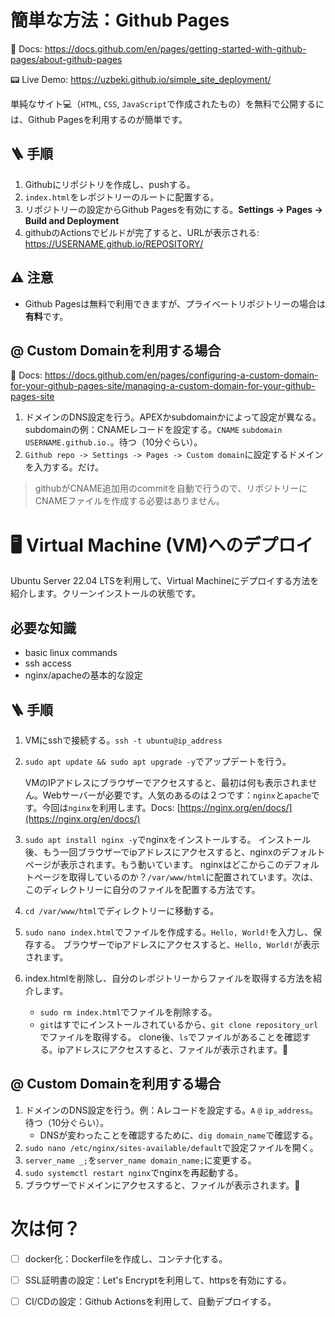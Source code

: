 # 簡単な方法：Github Pages 
📖 Docs: https://docs.github.com/en/pages/getting-started-with-github-pages/about-github-pages

📟 Live Demo: https://uzbeki.github.io/simple_site_deployment/

単純なサイト💻（`HTML`, `CSS`, `JavaScript`で作成されたもの）を無料で公開するには、Github Pagesを利用するのが簡単です。

## 🪜 手順
1. Githubにリポジトリを作成し、pushする。
2. `index.html`をレポジトリーのルートに配置する。
3. リポジトリーの設定からGithub Pagesを有効にする。**Settings -> Pages -> Build and Deployment**
4. githubのActionsでビルドが完了すると、URLが表示される: https://USERNAME.github.io/REPOSITORY/

## ⚠️ 注意
- Github Pagesは無料で利用できますが、プライベートリポジトリーの場合は**有料**です。

## @ Custom Domainを利用する場合
📖 Docs: https://docs.github.com/en/pages/configuring-a-custom-domain-for-your-github-pages-site/managing-a-custom-domain-for-your-github-pages-site
1. ドメインのDNS設定を行う。APEXかsubdomainかによって設定が異なる。subdomainの例：CNAMEレコードを設定する。`CNAME` `subdomain` `USERNAME.github.io.`。待つ（10分ぐらい）。
2. `Github repo -> Settings -> Pages -> Custom domain`に設定するドメインを入力する。だけ。

> githubがCNAME追加用のcommitを自動で行うので、リポジトリーにCNAMEファイルを作成する必要はありません。

# 🖥️ Virtual Machine (VM)へのデプロイ
Ubuntu Server 22.04 LTSを利用して、Virtual Machineにデプロイする方法を紹介します。クリーンインストールの状態です。

## 必要な知識
- basic linux commands
- ssh access
- nginx/apacheの基本的な設定

## 🪜 手順
1. VMにsshで接続する。`ssh -t ubuntu@ip_address`
2. `sudo apt update && sudo apt upgrade -y`でアップデートを行う。

    VMのIPアドレスにブラウザーでアクセスすると、最初は何も表示されません。Webサーバーが必要です。人気のあるのは２つです：`nginx`と`apache`です。今回は`nginx`を利用します。Docs: [https://nginx.org/en/docs/](https://nginx.org/en/docs/)

3. `sudo apt install nginx -y`でnginxをインストールする。
    インストール後、もう一回ブラウザーでipアドレスにアクセスすると、nginxのデフォルトページが表示されます。もう動いています。
    nginxはどこからこのデフォルトページを取得しているのか？`/var/www/html`に配置されています。次は、このディレクトリーに自分のファイルを配置する方法です。
4. `cd /var/www/html`でディレクトリーに移動する。
5. `sudo nano index.html`でファイルを作成する。`Hello, World!`を入力し、保存する。
    ブラウザーでipアドレスにアクセスすると、`Hello, World!`が表示されます。
6. index.htmlを削除し、自分のレポジトリーからファイルを取得する方法を紹介します。
    - `sudo rm index.html`でファイルを削除する。
    - `git`はすでにインストールされているから、`git clone repository_url`でファイルを取得する。
    clone後、`ls`でファイルがあることを確認する。ipアドレスにアクセスすると、ファイルが表示されます。🥳

## @ Custom Domainを利用する場合
1. ドメインのDNS設定を行う。例：Aレコードを設定する。`A` `@` `ip_address`。待つ（10分ぐらい）。
    - DNSが変わったことを確認するために、`dig domain_name`で確認する。
2. `sudo nano /etc/nginx/sites-available/default`で設定ファイルを開く。
3. `server_name _;`を`server_name domain_name;`に変更する。
4. `sudo systemctl restart nginx`でnginxを再起動する。
5. ブラウザーでドメインにアクセスすると、ファイルが表示されます。👏




































# 次は何？
- [ ] docker化：Dockerfileを作成し、コンテナ化する。
- [ ] SSL証明書の設定：Let's Encryptを利用して、httpsを有効にする。
- [ ] CI/CDの設定：Github Actionsを利用して、自動デプロイする。

